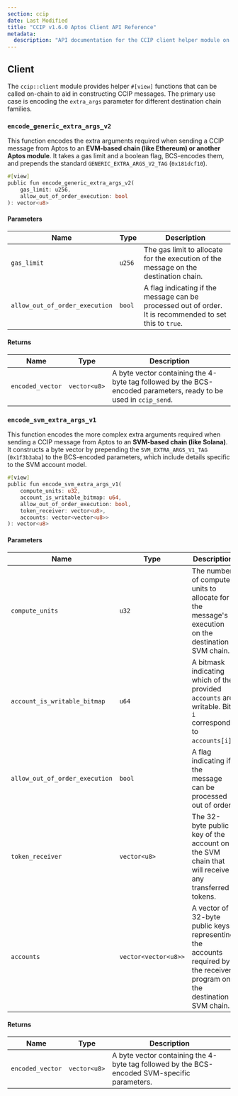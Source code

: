 ```yaml
---
section: ccip
date: Last Modified
title: "CCIP v1.6.0 Aptos Client API Reference"
metadata:
  description: "API documentation for the CCIP client helper module on the Aptos blockchain, focusing on extra args encoding."
---
```



## Client

The `ccip::client` module provides helper `#[view]` functions that can be called on-chain to aid in constructing CCIP messages. The primary use case is encoding the `extra_args` parameter for different destination chain families.

### `encode_generic_extra_args_v2`

This function encodes the extra arguments required when sending a CCIP message from Aptos to an **EVM-based chain (like Ethereum) or another Aptos module**. It takes a gas limit and a boolean flag, BCS-encodes them, and prepends the standard `GENERIC_EXTRA_ARGS_V2_TAG` (`0x181dcf10`).

```rust
#[view]
public fun encode_generic_extra_args_v2(
    gas_limit: u256,
    allow_out_of_order_execution: bool
): vector<u8>
```

#### Parameters

| Name                                        | Type                | Description                                                                                              |
| ------------------------------------------- | ------------------- | -------------------------------------------------------------------------------------------------------- |
| <nobr>`gas_limit`</nobr>                    | <nobr>`u256`</nobr> | The gas limit to allocate for the execution of the message on the destination chain.                     |
| <nobr>`allow_out_of_order_execution`</nobr> | <nobr>`bool`</nobr> | A flag indicating if the message can be processed out of order. It is recommended to set this to `true`. |

#### Returns

| Name                          | Type                      | Description                                                                                                      |
| ----------------------------- | ------------------------- | ---------------------------------------------------------------------------------------------------------------- |
| <nobr>`encoded_vector`</nobr> | <nobr>`vector<u8>`</nobr> | A byte vector containing the 4-byte tag followed by the BCS-encoded parameters, ready to be used in `ccip_send`. |

### `encode_svm_extra_args_v1`

This function encodes the more complex extra arguments required when sending a CCIP message from Aptos to an **SVM-based chain (like Solana)**. It constructs a byte vector by prepending the `SVM_EXTRA_ARGS_V1_TAG` (`0x1f3b3aba`) to the BCS-encoded parameters, which include details specific to the SVM account model.

```rust
#[view]
public fun encode_svm_extra_args_v1(
    compute_units: u32,
    account_is_writable_bitmap: u64,
    allow_out_of_order_execution: bool,
    token_receiver: vector<u8>,
    accounts: vector<vector<u8>>
): vector<u8>
```

#### Parameters

| Name                                        | Type                              | Description                                                                                                              |
| ------------------------------------------- | --------------------------------- | ------------------------------------------------------------------------------------------------------------------------ |
| <nobr>`compute_units`</nobr>                | <nobr>`u32`</nobr>                | The number of compute units to allocate for the message's execution on the destination SVM chain.                        |
| <nobr>`account_is_writable_bitmap`</nobr>   | <nobr>`u64`</nobr>                | A bitmask indicating which of the provided `accounts` are writable. Bit `i` corresponds to `accounts[i]`.                |
| <nobr>`allow_out_of_order_execution`</nobr> | <nobr>`bool`</nobr>               | A flag indicating if the message can be processed out of order.                                                          |
| <nobr>`token_receiver`</nobr>               | <nobr>`vector<u8>`</nobr>         | The 32-byte public key of the account on the SVM chain that will receive any transferred tokens.                         |
| <nobr>`accounts`</nobr>                     | <nobr>`vector<vector<u8>>`</nobr> | A vector of 32-byte public keys representing the accounts required by the receiver program on the destination SVM chain. |

#### Returns

| Name                          | Type                      | Description                                                                                  |
| ----------------------------- | ------------------------- | -------------------------------------------------------------------------------------------- |
| <nobr>`encoded_vector`</nobr> | <nobr>`vector<u8>`</nobr> | A byte vector containing the 4-byte tag followed by the BCS-encoded SVM-specific parameters. |
